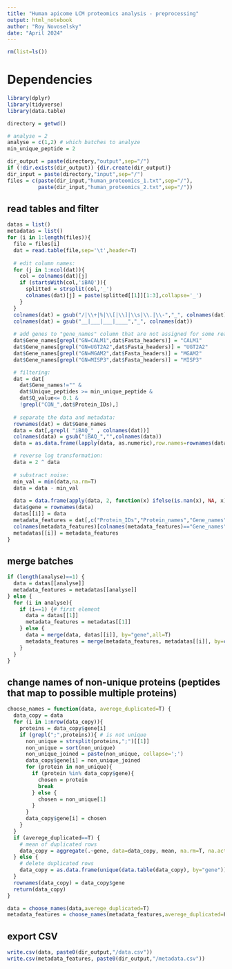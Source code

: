 ---
title: "Human apicome LCM proteomics analysis - preprocessing"
output: html_notebook
author: "Roy Novoselsky"
date: "April 2024"
---

```{r}
rm(list=ls()) 
```

# Dependencies
```{r warning=FALSE}
library(dplyr)
library(tidyverse)
library(data.table)

directory = getwd()
```

```{r}
# analyse = 2
analyse = c(1,2) # which batches to analyze
min_unique_peptide = 2

dir_output = paste(directory,"output",sep="/")
if (!dir.exists(dir_output)) {dir.create(dir_output)}
dir_input = paste(directory,"input",sep="/")
files = c(paste(dir_input,"human_proteomics_1.txt",sep="/"),
          paste(dir_input,"human_proteomics_2.txt",sep="/"))
```

## read tables and filter
```{r}
datas = list()
metadatas = list()
for (i in 1:length(files)){
  file = files[i]
  dat = read.table(file,sep='\t',header=T)
  
  # edit column names:
  for (j in 1:ncol(dat)){
    col = colnames(dat)[j]
    if (startsWith(col,'iBAQ')){
      splitted = strsplit(col,'_')
      colnames(dat)[j] = paste(splitted[[1]][1:3],collapse='_')
    }
  }
  colnames(dat) = gsub("/|\\+|%|\\[|\\]|\\s|\\.|\\-","_", colnames(dat))
  colnames(dat) = gsub("__|___|___|____","_", colnames(dat))
  
  # add genes to "gene_names" column that are not assigned for some reason:
  dat$Gene_names[grepl("GN=CALM1",dat$Fasta_headers)] = "CALM1"
  dat$Gene_names[grepl("GN=UGT2A2",dat$Fasta_headers)] = "UGT2A2"
  dat$Gene_names[grepl("GN=MGAM2",dat$Fasta_headers)] = "MGAM2"
  dat$Gene_names[grepl("GN=MISP3",dat$Fasta_headers)] = "MISP3"

  # filtering:
  dat = dat[
    dat$Gene_names!="" &
    dat$Unique_peptides >= min_unique_peptide &
    dat$Q_value<= 0.1 &
    !grepl("CON_",dat$Protein_IDs),]
  
  # separate the data and metadata:
  rownames(dat) = dat$Gene_names
  data = dat[,grepl( "iBAQ_" , colnames(dat))]
  colnames(data) = gsub("iBAQ_","",colnames(data))
  data = as.data.frame(lapply(data, as.numeric),row.names=rownames(data))

  # reverse log transformation:
  data = 2 ^ data 
  
  # substract noise:
  min_val = min(data,na.rm=T)
  data = data - min_val
  
  data = data.frame(apply(data, 2, function(x) ifelse(is.nan(x), NA, x)))
  data$gene = rownames(data)
  datas[[i]] = data
  metadata_features = dat[,c("Protein_IDs","Protein_names","Gene_names","Mol_weight_kDa_")]
  colnames(metadata_features)[colnames(metadata_features)=="Gene_names"] = "gene"
  metadatas[[i]] = metadata_features
}

```

## merge batches
```{r}
if (length(analyse)==1) {
  data = datas[[analyse]]
  metadata_features = metadatas[[analyse]]
} else {
  for (i in analyse){
    if (i==1) {# first element
      data = datas[[1]] 
      metadata_features = metadatas[[1]]
    } else {
      data = merge(data, datas[[i]], by="gene",all=T)
      metadata_features = merge(metadata_features, metadatas[[i]], by=c("gene","Protein_IDs","Protein_names","Mol_weight_kDa_"),all=T)
    }
  }
}
```

## change names of non-unique proteins (peptides that map to possible multiple proteins)
```{r}
choose_names = function(data, averege_duplicated=T) {
  data_copy = data
  for (i in 1:nrow(data_copy)){
    proteins = data_copy$gene[i]
    if (grepl(";",proteins)){ # is not unique
      non_unique = strsplit(proteins,";")[[1]]
      non_unique = sort(non_unique)
      non_unique_joined = paste(non_unique, collapse=';')
      data_copy$gene[i] = non_unique_joined
      for (protein in non_unique){
        if (protein %in% data_copy$gene){
          chosen = protein
          break
        } else {
          chosen = non_unique[1]
        }
      }
      data_copy$gene[i] = chosen
    }
  }
  if (averege_duplicated==T) {
    # mean of duplicated rows
    data_copy = aggregate(.~gene, data=data_copy, mean, na.rm=T, na.action=NULL)
  } else { 
    # delete duplicated rows
    data_copy = as.data.frame(unique(data.table(data_copy), by="gene"))
  }
  rownames(data_copy) = data_copy$gene
  return(data_copy)
}

data = choose_names(data,averege_duplicated=T)
metadata_features = choose_names(metadata_features,averege_duplicated=F)

```

## export CSV
```{r}
write.csv(data, paste0(dir_output,"/data.csv"))
write.csv(metadata_features, paste0(dir_output,"/metadata.csv"))
```
